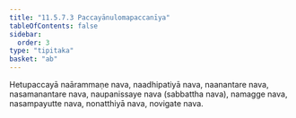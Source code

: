 ```yaml
---
title: "11.5.7.3 Paccayānulomapaccanīya"
tableOfContents: false
sidebar:
  order: 3
type: "tipitaka"
basket: "ab"
---
```



<DynamicBreadcrumb />

<Division number="114">

<Paragraph number="3798">
Hetupaccayā naārammaṇe nava, naadhipatiyā nava, naanantare nava, nasamanantare nava, naupanissaye nava (sabbattha nava), namagge nava, nasampayutte nava, nonatthiyā nava, novigate nava.
</Paragraph>
</Division>
